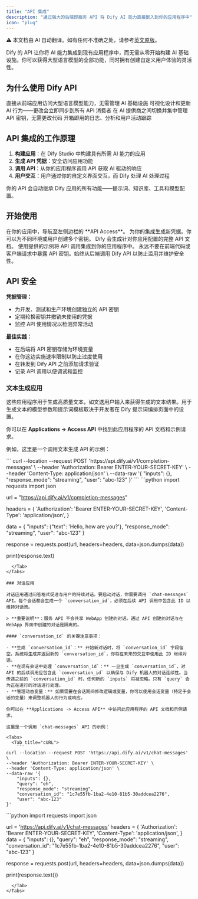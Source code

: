 ```yaml
---
title: "API 集成"
description: "通过强大的后端即服务 API 将 Dify AI 能力直接嵌入到你的应用程序中"
icon: "plug"
---
```


<Note> ⚠️ 本文档由 AI 自动翻译。如有任何不准确之处，请参考[英文原版](/en/documentation/pages/publish/developing-with-apis)。</Note>


Dify 的 API 让你将 AI 能力集成到现有应用程序中，而无需从零开始构建 AI 基础设施。你可以获得大型语言模型的全部功能，同时拥有创建自定义用户体验的灵活性。

## 为什么使用 Dify API

<CardGroup cols={2}>
  <Card title="跳过后端复杂性" icon="server">
    直接从前端应用访问大型语言模型能力，无需管理 AI 基础设施
  </Card>
  <Card title="可视化应用管理" icon="eye">
    可视化设计和更新 AI 行为——更改会立即同步到所有 API 消费者
  </Card>
  <Card title="提供商灵活性" icon="shuffle">
    在 AI 提供商之间切换并集中管理 API 密钥，无需更改代码  
  </Card>
  <Card title="内置监控" icon="chart-line">
    开箱即用的日志、分析和用户活动跟踪
  </Card>
</CardGroup>

## API 集成的工作原理

1. **构建应用**：在 Dify Studio 中构建具有所需 AI 能力的应用
2. **生成 API 凭据**：安全访问应用功能
3. **调用 API**：从你的应用程序调用 API 获取 AI 驱动的响应
4. **用户交互**：用户通过你的自定义界面交互，而 Dify 处理 AI 处理过程

<Info>
你的 API 会自动继承 Dify 应用的所有功能——提示词、知识库、工具和模型配置。
</Info>

## 开始使用

<Steps>
  <Step title="访问 API 设置">
    在你的应用中，导航至左侧边栏的 **API Access**。
  </Step>
  
  <Step title="创建 API 凭据">
    为你的集成生成新凭据。你可以为不同环境或用户创建多个密钥。
  </Step>
  
  <Step title="查看文档">
    Dify 会生成针对你应用配置的完整 API 文档。
  </Step>
  
  <Step title="在应用中实现">
    使用提供的示例将 API 调用集成到你的应用程序中。
  </Step>
</Steps>

<Warning>
永远不要在前端代码或客户端请求中暴露 API 密钥。始终从后端调用 Dify API 以防止滥用并维护安全性。
</Warning>

## API 安全

**凭据管理：**
- 为开发、测试和生产环境创建独立的 API 密钥
- 定期轮换密钥并撤销未使用的凭据
- 监控 API 使用情况以检测异常活动

**最佳实践：**
- 在后端将 API 密钥存储为环境变量
- 在你这边实施速率限制以防止过度使用
- 在转发到 Dify API 之前添加请求验证
- 记录 API 调用以便调试和监控

### 文本生成应用

这些应用程序用于生成高质量文本，如文送用户输入来获得生成的文本结果。用于生成文本的模型参数和提示词模板取决于开发者在 Dify 提示词编排页面中的设置。

你可以在 **Applications -> Access API** 中找到此应用程序的 API 文档和示例请求。

例如，这里是一个调用文本生成 API 的示例：

<Tabs>
  <Tab title="cURL">
    ```
curl --location --request POST 'https://api.dify.ai/v1/completion-messages' \
--header 'Authorization: Bearer ENTER-YOUR-SECRET-KEY' \
--header 'Content-Type: application/json' \
--data-raw '{
    "inputs": {},
    "response_mode": "streaming",
    "user": "abc-123"
}'
```
  </Tab>
  <Tab title="Python">
    ```python
import requests
import json

url = "https://api.dify.ai/v1/completion-messages"

headers = {
    'Authorization': 'Bearer ENTER-YOUR-SECRET-KEY',
    'Content-Type': 'application/json',
}

data = {
    "inputs": {"text": 'Hello, how are you?'},
    "response_mode": "streaming",
    "user": "abc-123"
}

response = requests.post(url, headers=headers, data=json.dumps(data))

print(response.text)
```
  </Tab>
</Tabs>

### 对话应用

对话应用通过问答格式促进与用户的持续对话。要启动对话，你需要调用 `chat-messages` API。每个会话都会生成一个 `conversation_id`，必须在后续 API 调用中包含此 ID 以维持对话流。

> **重要说明**：服务 API 不会共享 WebApp 创建的对话。通过 API 创建的对话与在 WebApp 界面中创建的对话是隔离的。

#### `conversation_id` 的关键注意事项：

- **生成 `conversation_id`：** 开始新对话时，将 `conversation_id` 字段留空。系统将生成并返回新的 `conversation_id`，你将在未来的交互中使用此 ID 继续对话。
- **在现有会话中处理 `conversation_id`：** 一旦生成 `conversation_id`，对 API 的后续调用应包含此 `conversation_id` 以确保与 Dify 机器人的对话连续性。当传递之前的 `conversation_id` 时，任何新的 `inputs` 将被忽略。只有 `query` 会为正在进行的对话进行处理。
- **管理动态变量：** 如果需要在会话期间修改逻辑或变量，你可以使用会话变量（特定于会话的变量）来调整机器人的行为或响应。

你可以在 **Applications -> Access API** 中访问此应用程序的 API 文档和示例请求。

这里是一个调用 `chat-messages` API 的示例：

<Tabs>
  <Tab title="cURL">
    ```
curl --location --request POST 'https://api.dify.ai/v1/chat-messages' \
--header 'Authorization: Bearer ENTER-YOUR-SECRET-KEY' \
--header 'Content-Type: application/json' \
--data-raw '{
    "inputs": {},
    "query": "eh",
    "response_mode": "streaming",
    "conversation_id": "1c7e55fb-1ba2-4e10-81b5-30addcea2276",
    "user": "abc-123"
}'
```
  </Tab>
  <Tab title="Python">
    ```python
import requests
import json

url = 'https://api.dify.ai/v1/chat-messages'
headers = {
    'Authorization': 'Bearer ENTER-YOUR-SECRET-KEY',
    'Content-Type': 'application/json',
}
data = {
    "inputs": {},
    "query": "eh",
    "response_mode": "streaming",
    "conversation_id": "1c7e55fb-1ba2-4e10-81b5-30addcea2276",
    "user": "abc-123"
}

response = requests.post(url, headers=headers, data=json.dumps(data))

print(response.text())
```
  </Tab>
</Tabs>
